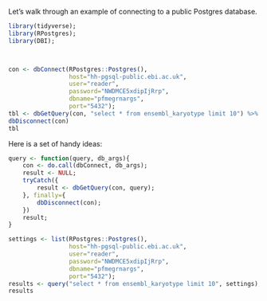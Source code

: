 
Let's walk through an example of connecting to a public Postgres
database.


```r
library(tidyverse);
library(RPostgres);
library(DBI);



con <- dbConnect(RPostgres::Postgres(),
                 host="hh-pgsql-public.ebi.ac.uk",
                 user="reader",
                 password="NWDMCE5xdipIjRrp",
                 dbname="pfmegrnargs",
                 port="5432");
tbl <- dbGetQuery(con, "select * from ensembl_karyotype limit 10") %>% as_tibble();
dbDisconnect(con)
tbl
```

Here is a set of handy ideas:

```r

query <- function(query, db_args){
    con <- do.call(dbConnect, db_args);
    result <- NULL;
    tryCatch({
        result <- dbGetQuery(con, query);
    }, finally={
        dbDisconnect(con);
    })
    result;
}

```

```r
settings <- list(RPostgres::Postgres(),
                 host="hh-pgsql-public.ebi.ac.uk",
                 user="reader",
                 password="NWDMCE5xdipIjRrp",
                 dbname="pfmegrnargs",
                 port="5432");
results <- query("select * from ensembl_karyotype limit 10", settings);
results
```
